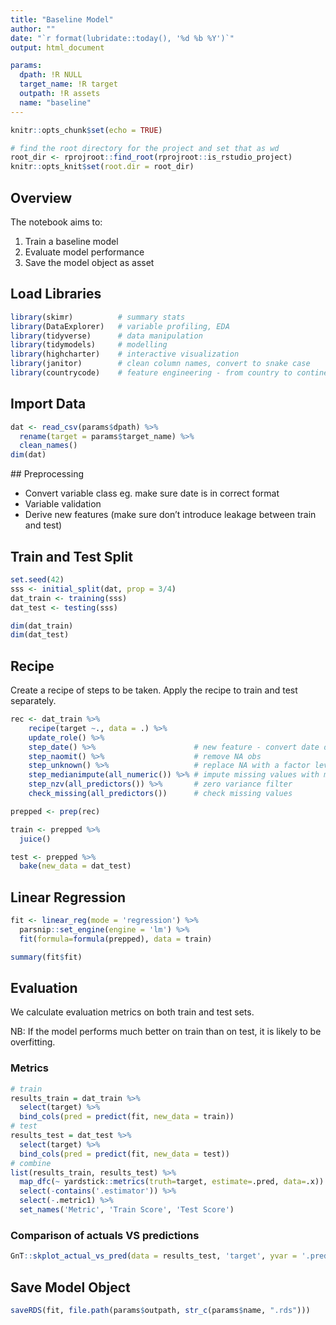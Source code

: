 ```yaml
---
title: "Baseline Model"
author: ""
date: "`r format(lubridate::today(), '%d %b %Y')`"
output: html_document

params:
  dpath: !R NULL
  target_name: !R target
  outpath: !R assets
  name: "baseline"
---
```


```r
knitr::opts_chunk$set(echo = TRUE)

# find the root directory for the project and set that as wd
root_dir <- rprojroot::find_root(rprojroot::is_rstudio_project)
knitr::opts_knit$set(root.dir = root_dir)
```


## Overview

The notebook aims to:

1. Train a baseline model
2. Evaluate model performance
3. Save the model object as asset


## Load Libraries

```r
library(skimr)          # summary stats
library(DataExplorer)   # variable profiling, EDA
library(tidyverse)      # data manipulation
library(tidymodels)     # modelling
library(highcharter)    # interactive visualization
library(janitor)        # clean column names, convert to snake case
library(countrycode)    # feature engineering - from country to continent
```

## Import Data 

```r
dat <- read_csv(params$dpath) %>% 
  rename(target = params$target_name) %>% 
  clean_names()
dim(dat)
```
 
 ## Preprocessing
 
- Convert variable class eg. make sure date is in correct format
- Variable validation
- Derive new features (make sure don't introduce leakage between train and test)


## Train and Test Split

```r
set.seed(42)
sss <- initial_split(dat, prop = 3/4)
dat_train <- training(sss)
dat_test <- testing(sss)

dim(dat_train)
dim(dat_test)
```


## Recipe 

Create a recipe of steps to be taken. Apply the recipe to train and test separately. 

```r
rec <- dat_train %>% 
    recipe(target ~., data = .) %>%                         
    update_role() %>% 
    step_date() %>%                      # new feature - convert date data into one or more factor or numeric variables
    step_naomit() %>%                    # remove NA obs
    step_unknown() %>%                   # replace NA with a factor level "unknown"
    step_medianimpute(all_numeric()) %>% # impute missing values with median of train
    step_nzv(all_predictors()) %>%       # zero variance filter             
    check_missing(all_predictors())      # check missing values

prepped <- prep(rec)

train <- prepped %>% 
  juice()

test <- prepped %>% 
  bake(new_data = dat_test)
```

## Linear Regression

```r
fit <- linear_reg(mode = 'regression') %>%
  parsnip::set_engine(engine = 'lm') %>%
  fit(formula=formula(prepped), data = train)

summary(fit$fit)
```




## Evaluation

We calculate evaluation metrics on both train and test sets.

NB: If the model performs much better on train than on test, it is likely to be overfitting. 

### Metrics

```r
# train
results_train = dat_train %>% 
  select(target) %>% 
  bind_cols(pred = predict(fit, new_data = train)) 
# test
results_test = dat_test %>% 
  select(target) %>% 
  bind_cols(pred = predict(fit, new_data = test))
# combine
list(results_train, results_test) %>% 
  map_dfc(~ yardstick::metrics(truth=target, estimate=.pred, data=.x)) %>% 
  select(-contains('.estimator')) %>% 
  select(-.metric1) %>% 
  set_names('Metric', 'Train Score', 'Test Score')
```



### Comparison of actuals VS predictions

```r
GnT::skplot_actual_vs_pred(data = results_test, 'target', yvar = '.pred')
```

## Save Model Object

```r
saveRDS(fit, file.path(params$outpath, str_c(params$name, ".rds")))
```

